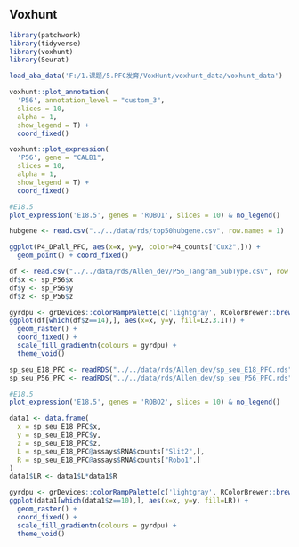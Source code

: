 ## Voxhunt

```r
library(patchwork)
library(tidyverse)
library(voxhunt)
library(Seurat)

load_aba_data('F:/1.课题/5.PFC发育/VoxHunt/voxhunt_data/voxhunt_data')
```


```r
voxhunt::plot_annotation(
  'P56', annotation_level = "custom_3",
  slices = 10,
  alpha = 1,
  show_legend = T) +
  coord_fixed()
```


```r
voxhunt::plot_expression(
  'P56', gene = "CALB1",
  slices = 10,
  alpha = 1,
  show_legend = T) +
  coord_fixed()
```


```r
#E18.5
plot_expression('E18.5', genes = 'ROBO1', slices = 10) & no_legend()
```

```r
hubgene <- read.csv("../../data/rds/top50hubgene.csv", row.names = 1)
```






```r
ggplot(P4_DPall_PFC, aes(x=x, y=y, color=P4_counts["Cux2",])) +
  geom_point() + coord_fixed()
```











```r
df <- read.csv("../../data/rds/Allen_dev/P56_Tangram_SubType.csv", row.names = 1)
df$x <- sp_P56$x
df$y <- sp_P56$y
df$z <- sp_P56$z

gyrdpu <- grDevices::colorRampPalette(c('lightgray', RColorBrewer::brewer.pal(n=9, name="RdPu")))(100)
ggplot(df[which(df$z==14),], aes(x=x, y=y, fill=L2.3.IT)) +
  geom_raster() + 
  coord_fixed() +
  scale_fill_gradientn(colours = gyrdpu) +
  theme_void()
```


```r
sp_seu_E18_PFC <- readRDS("../../data/rds/Allen_dev/sp_seu_E18_PFC.rds")
sp_seu_P56_PFC <- readRDS("../../data/rds/Allen_dev/sp_seu_P56_PFC.rds")
```

```r
#E18.5
plot_expression('E18.5', genes = 'ROBO2', slices = 10) & no_legend()
```

```r
data1 <- data.frame(
  x = sp_seu_E18_PFC$x,
  y = sp_seu_E18_PFC$y,
  z = sp_seu_E18_PFC$z,
  L = sp_seu_E18_PFC@assays$RNA$counts["Slit2",],
  R = sp_seu_E18_PFC@assays$RNA$counts["Robo1",]
)
data1$LR <- data1$L*data1$R

gyrdpu <- grDevices::colorRampPalette(c('lightgray', RColorBrewer::brewer.pal(n=9, name="RdPu")))(100)
ggplot(data1[which(data1$z==10),], aes(x=x, y=y, fill=LR)) +
  geom_raster() + 
  coord_fixed() +
  scale_fill_gradientn(colours = gyrdpu) +
  theme_void()
```











